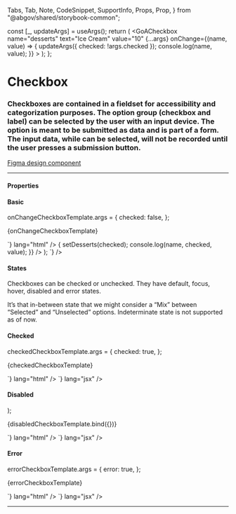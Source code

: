 
  Tabs,
  Tab,
  Note,
  CodeSnippet,
  SupportInfo,
  Props,
  Prop,
} from "@abgov/shared/storybook-common";

  const [_, updateArgs] = useArgs();
  return (
    <GoACheckbox
      name="desserts"
      text="Ice Cream"
      value="10"
      {...args}
      onChange={(name, value) => {
        updateArgs({ checked: !args.checked });
        console.log(name, value);
      }}
    ></GoACheckbox>
  );
};

<Meta title="Components/Checkbox" component={GoACheckbox} />

# Checkbox

### Checkboxes are contained in a fieldset for accessibility and categorization purposes. The option group (checkbox and label) can be selected by the user with an input device. The option is meant to be submitted as data and is part of a form. The input data, while can be selected, will not be recorded until the user presses a submission button.

[Figma design component](https://www.figma.com/file/3pb2IK8s2QUqWieH79KdN7/%E2%9D%96-Components-%7C-DDI?node-id=7038%3A243247)

---

#### Properties

<Props showTabs={true}>
  <Prop
    name="name"
    type="string"
    required="true"
    description="Must match the name assigned to the children"
  />
  <Prop
    name="checked"
    type="boolean"
    required="true"
    description="Mark the checkbox item as selected"
  />
  <Prop
    name="text"
    type="string"
    description="Content to display as the label for the Checkbox"
  />
  <Prop
    name="value"
    type="string"
    description="The value binding to the checkbox"
  />
  <Prop
    name="disabled"
    type="boolean"
    defaultValue="false"
    description="Disable this control. It will not receive focus or events"
  />
  <Prop
    name="error"
    type="boolean"
    defaultValue="false"
    description="Show an error on the checkbox item"
  />
  <Prop
    name="onChange"
    lang="react"
    type="(name: string, checked: boolean, value: string) => void"
    description="Callback function when checkbox is checked or unchecked"
  />
</Props>

#### Basic

onChangeCheckboxTemplate.args = {
  checked: false,
};

<Story name="Basic">{onChangeCheckboxTemplate}</Story>

<Tabs>
  <Tab label="Web Component" hidden={true}>
    <CodeSnippet
      code={`<goa-checkbox name="desserts" text="Ice Cream" value="10"></goa-checkbox>`}
      lang="html"
    />
    <CodeSnippet
      lang="js"
      code={`
        var el = document.getElementById('id-desserts')
        el.addEventListener('_onChange', clickHandler);
        // to later remove the event listener
        el.removeEventListener('_onChange', clickHandler);
      `}
    />
  </Tab>
  <Tab label="Angular">
    <CodeSnippet
      code={`
        <goa-checkbox
          goaValue
          name="desserts"
          text="Ice Cream"
          [(ngModel)]="iceCreamCost"
        ></goa-checkbox>
      `}
      lang="html"
    />
    <CodeSnippet
      lang="ts"
      code={`
        export class SomeComponent {
          iceCreamCost = "10";
        }
      `}
    />
  </Tab>
  <Tab label="React">
    <CodeSnippet
      lang="jsx"
      code={`
        const [desserts, setDesserts] = useState(false);
        return (
          <>
          <GoACheckbox
              name="desserts"
              text="Ice Cream"
              value="10"
              checked={desserts}
              onChange={(name, checked, value) => {
                setDesserts(checked);
                console.log(name, checked, value);
              }}
            />
          </>
        );
      `}
    />
  </Tab>
</Tabs>

#### States

Checkboxes can be checked or unchecked.
They have default, focus, hover, disabled and error states.

It’s that in-between state that we might consider a “Mix” between “Selected” and “Unselected” options.
Indeterminate state is not supported as of now.

#### Checked

checkedCheckboxTemplate.args = {
  checked: true,
};

<Story name="Checked">{checkedCheckboxTemplate}</Story>

<Tabs>
  <Tab label="Web Component" hidden={true}>
    <CodeSnippet
      code={`<goa-checkbox name="desserts" text="Ice Cream" value="10" checked="true"></goa-checkbox>`}
      lang="html"
    />
  </Tab>
  <Tab label="Angular">
    <CodeSnippet
      code={`
        <goa-checkbox
          goaValue
          name="desserts"
          text="Ice Cream"
          [(ngModel)]="dessertsChecked"
        </goa-checkbox>
      `}
      lang="html"
    />
    <CodeSnippet
      lang="ts"
      code={`
        export class SomeComponent {
          dessertsChecked = 10;
        }
    `}
    />

  </Tab>
  <Tab label="React">
    <CodeSnippet
      code={`<GoACheckbox name="desserts" text="Ice Cream" value="10" checked={true}></GoACheckbox>`}
      lang="jsx"
    />
  </Tab>
</Tabs>

#### Disabled

  <GoACheckbox name="desserts" text="Ice Cream" disabled></GoACheckbox>
);

<Story name="Disabled">{disabledCheckboxTemplate.bind({})}</Story>

<Tabs>
  <Tab label="Web Component" hidden={true}>
    <CodeSnippet
      code={`<goa-checkbox name="desserts" text="Ice Cream" value="10" disabled="true"></goa-checkbox>`}
      lang="html"
    />
  </Tab>
  <Tab label="Angular">
    <CodeSnippet
      code={`<goa-checkbox name="desserts" text="Ice Cream" value="10" disabled="true"></goa-checkbox>`}
      lang="html"
    />
  </Tab>
  <Tab label="React">
    <CodeSnippet
      code={`<GoACheckbox name="desserts" text="Ice Cream" value="10" disabled={true}></GoACheckbox>`}
      lang="jsx"
    />
  </Tab>
</Tabs>

#### Error

errorCheckboxTemplate.args = {
  error: true,
};

<Story name="Error">{errorCheckboxTemplate}</Story>

<Tabs>
  <Tab label="Web Component" hidden={true}>
    <CodeSnippet
      code={`<goa-checkbox name="desserts" text="Ice Cream" value="10" error="true"></goa-checkbox>`}
      lang="html"
    />
  </Tab>
  <Tab label="Angular">
    <CodeSnippet
      code={`
        <goa-checkbox
          goaValue
          name="desserts"
          text="Ice Cream"
          [(ngModel)]="dessertsChecked"
          error
          [checked]="true"
        >
        </goa-checkbox>
      `}
      lang="html"
    />
    <CodeSnippet
      lang="ts"
      code={`
      export class SomeComponent {
        let dessertsChecked;
      }
    `}
    />

  </Tab>
  <Tab label="React">
    <CodeSnippet
      code={`<GoACheckbox name="desserts" text="Ice Cream" value="10" error={true}></GoACheckbox>`}
      lang="jsx"
    />
  </Tab>
</Tabs>

---

<SupportInfo />
